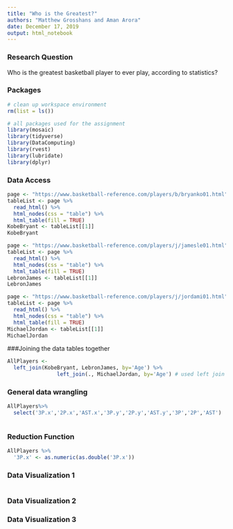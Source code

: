 ```yaml
---
title: "Who is the Greatest?"
authors: "Matthew Grosshans and Aman Arora"
date: December 17, 2019
output: html_notebook
---
```


### Research Question
Who is the greatest basketball player to ever play, according to statistics?

### Packages

```r
# clean up workspace environment
rm(list = ls())

# all packages used for the assignment
library(mosaic)
library(tidyverse)
library(DataComputing)
library(rvest)
library(lubridate)
library(dplyr)
```

### Data Access

```r
page <- "https://www.basketball-reference.com/players/b/bryanko01.html"
tableList <- page %>%
  read_html() %>%
  html_nodes(css = "table") %>%
  html_table(fill = TRUE)
KobeBryant <- tableList[[1]]
KobeBryant
```
```r
page <- "https://www.basketball-reference.com/players/j/jamesle01.html"
tableList <- page %>%
  read_html() %>%
  html_nodes(css = "table") %>%
  html_table(fill = TRUE)
LebronJames <- tableList[[1]]
LebronJames
```
```r
page <- "https://www.basketball-reference.com/players/j/jordami01.html"
tableList <- page %>%
  read_html() %>%
  html_nodes(css = "table") %>%
  html_table(fill = TRUE)
MichaelJordan <- tableList[[1]]
MichaelJordan
```

###Joining the data tables together
```r
AllPlayers <-
  left_join(KobeBryant, LebronJames, by='Age') %>%
                left_join(., MichaelJordan, by='Age') # used left join to combine all 3 data tables together
```


### General data wrangling
```r
AllPlayers%>%
  select('3P.x','2P.x','AST.x','3P.y','2P.y','AST.y','3P','2P','AST')



```


### Reduction Function
```r
AllPlayers %>%
  '3P.x' <- as.numeric(as.double('3P.x'))


```


### Data Visualization 1

```r




```

### Data Visualization 2






### Data Visualization 3




